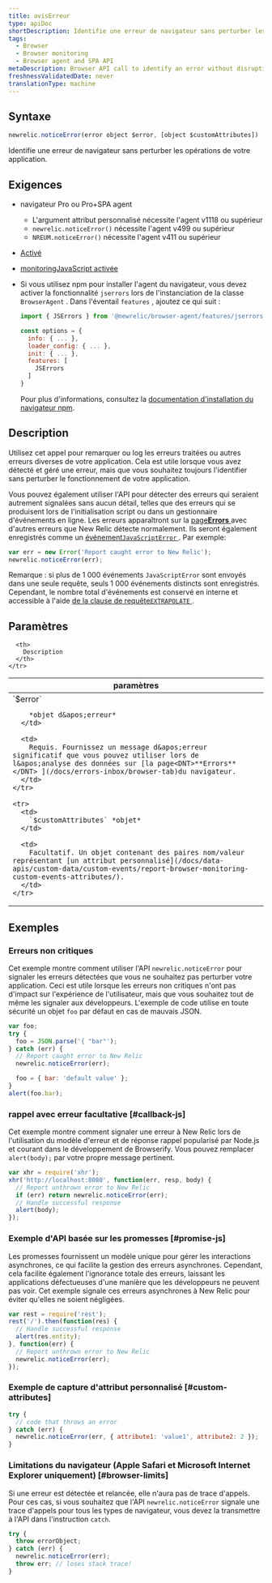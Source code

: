 ```yaml
---
title: avisErreur
type: apiDoc
shortDescription: Identifie une erreur de navigateur sans perturber les opérations de votre application.
tags:
  - Browser
  - Browser monitoring
  - Browser agent and SPA API
metaDescription: Browser API call to identify an error without disrupting your app's operations.
freshnessValidatedDate: never
translationType: machine
---
```


## Syntaxe

```js
newrelic.noticeError(error object $error, [object $customAttributes])
```

Identifie une erreur de navigateur sans perturber les opérations de votre application.

## Exigences

* navigateur Pro ou Pro+SPA agent

  * L&apos;argument attribut personnalisé nécessite l&apos;agent v1118 ou supérieur
  * `newrelic.noticeError()` nécessite l&apos;agent v499 ou supérieur
  * `NREUM.noticeError()` nécessite l&apos;agent v411 ou supérieur

* [Activé<InlinePopover type="browser" />](/docs/browser/new-relic-browser/getting-started/browser-settings)

* [monitoringJavaScript activée](/docs/browser/new-relic-browser/browser-pro-features/javascript-errors-page-detect-analyze-errors)

* Si vous utilisez npm pour installer l&apos;agent du navigateur, vous devez activer la fonctionnalité `jserrors` lors de l&apos;instanciation de la classe `BrowserAgent` . Dans l&apos;éventail `features` , ajoutez ce qui suit :

  ```js
  import { JSErrors } from '@newrelic/browser-agent/features/jserrors';

  const options = {
    info: { ... },
    loader_config: { ... },
    init: { ... },
    features: [
      JSErrors
    ]
  }
  ```

  Pour plus d&apos;informations, consultez la [documentation d&apos;installation du navigateur npm](https://www.npmjs.com/package/@newrelic/browser-agent#new-relic-browser-agent).

## Description

Utilisez cet appel pour remarquer ou log les erreurs traitées ou autres erreurs diverses de votre application. Cela est utile lorsque vous avez détecté et géré une erreur, mais que vous souhaitez toujours l&apos;identifier sans perturber le fonctionnement de votre application.

Vous pouvez également utiliser l&apos;API pour détecter des erreurs qui seraient autrement signalées sans aucun détail, telles que des erreurs qui se produisent lors de l&apos;initialisation script ou dans un gestionnaire d&apos;événements en ligne. Les erreurs apparaîtront sur la [page<DNT>**Errors**</DNT> ](/docs/errors-inbox/browser-tab)avec d&apos;autres erreurs que New Relic détecte normalement. Ils seront également enregistrés comme un [événement`JavaScriptError` ](/attribute-dictionary/?event=JavaScriptError). Par exemple:

```js
var err = new Error('Report caught error to New Relic');
newrelic.noticeError(err);
```

Remarque : si plus de 1 000 événements `JavaScriptError` sont envoyés dans une seule requête, seuls 1 000 événements distincts sont enregistrés. Cependant, le nombre total d&apos;événements est conservé en interne et accessible à l&apos;aide [de la clause de requête`EXTRAPOLATE` ](/docs/query-your-data/nrql-new-relic-query-language/get-started/nrql-syntax-clauses-functions/#extrapolate).

## Paramètres

<table>
  <thead>
    <tr>
      <th width="30%">
        paramètres
      </th>

      <th>
        Description
      </th>
    </tr>
  </thead>

  <tbody>
    <tr>
      <td>
        `$error`

        *objet d&apos;erreur*
      </td>

      <td>
        Requis. Fournissez un message d&apos;erreur significatif que vous pouvez utiliser lors de l&apos;analyse des données sur [la page<DNT>**Errors**</DNT> ](/docs/errors-inbox/browser-tab)du navigateur.
      </td>
    </tr>

    <tr>
      <td>
        `$customAttributes` *objet*
      </td>

      <td>
        Facultatif. Un objet contenant des paires nom/valeur représentant [un attribut personnalisé](/docs/data-apis/custom-data/custom-events/report-browser-monitoring-custom-events-attributes/).
      </td>
    </tr>
  </tbody>
</table>

## Exemples

### Erreurs non critiques

Cet exemple montre comment utiliser l&apos;API `newrelic.noticeError` pour signaler les erreurs détectées que vous ne souhaitez pas perturber votre application. Ceci est utile lorsque les erreurs non critiques n&apos;ont pas d&apos;impact sur l&apos;expérience de l&apos;utilisateur, mais que vous souhaitez tout de même les signaler aux développeurs. L&apos;exemple de code utilise en toute sécurité un objet `foo` par défaut en cas de mauvais JSON.

```js
var foo;
try {
  foo = JSON.parse('{ "bar"');
} catch (err) {
  // Report caught error to New Relic
  newrelic.noticeError(err);

  foo = { bar: 'default value' };
}
alert(foo.bar);
```

### rappel avec erreur facultative [#callback-js]

Cet exemple montre comment signaler une erreur à New Relic lors de l&apos;utilisation du modèle d&apos;erreur et de réponse rappel popularisé par Node.js et courant dans le développement de Browserify. Vous pouvez remplacer `alert(body);` par votre propre message pertinent.

```js
var xhr = require('xhr');
xhr('http://localhost:8080', function(err, resp, body) {
  // Report unthrown error to New Relic
  if (err) return newrelic.noticeError(err);
  // Handle successful response
  alert(body);
});
```

### Exemple d&apos;API basée sur les promesses [#promise-js]

Les promesses fournissent un modèle unique pour gérer les interactions asynchrones, ce qui facilite la gestion des erreurs asynchrones. Cependant, cela facilite également l&apos;ignorance totale des erreurs, laissant les applications défectueuses d&apos;une manière que les développeurs ne peuvent pas voir. Cet exemple signale ces erreurs asynchrones à New Relic pour éviter qu&apos;elles ne soient négligées.

```js
var rest = require('rest');
rest('/').then(function(res) {
  // Handle successful response
  alert(res.entity);
}, function(err) {
  // Report unthrown error to New Relic
  newrelic.noticeError(err);
});
```

### Exemple de capture d&apos;attribut personnalisé [#custom-attributes]

```js
try {
  // code that throws an error
} catch (err) {
  newrelic.noticeError(err, { attribute1: 'value1', attribute2: 2 });
}
```

### Limitations du navigateur (Apple Safari et Microsoft Internet Explorer uniquement) [#browser-limits]

Si une erreur est détectée et relancée, elle n&apos;aura pas de trace d&apos;appels. Pour ces cas, si vous souhaitez que l&apos;API `newrelic.noticeError` signale une trace d&apos;appels pour tous les types de navigateur, vous devez la transmettre à l&apos;API dans l&apos;instruction `catch`.

```js
try {
  throw errorObject;
} catch (err) {
  newrelic.noticeError(err);
  throw err; // loses stack trace!
}
```